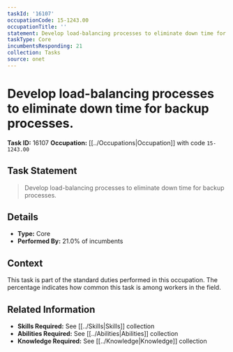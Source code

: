 ```yaml
---
taskId: '16107'
occupationCode: 15-1243.00
occupationTitle: ''
statement: Develop load-balancing processes to eliminate down time for backup processes.
taskType: Core
incumbentsResponding: 21
collection: Tasks
source: onet
---
```

# Develop load-balancing processes to eliminate down time for backup processes.

**Task ID:** 16107
**Occupation:** [[../Occupations|Occupation]] with code `15-1243.00`

## Task Statement

> Develop load-balancing processes to eliminate down time for backup processes.

## Details

- **Type:** Core
- **Performed By:** 21.0% of incumbents

## Context

This task is part of the standard duties performed in this occupation. The percentage indicates how common this task is among workers in the field.

## Related Information

- **Skills Required:** See [[../Skills|Skills]] collection
- **Abilities Required:** See [[../Abilities|Abilities]] collection
- **Knowledge Required:** See [[../Knowledge|Knowledge]] collection
